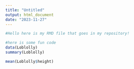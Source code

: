 ```yaml
---
title: "Untitled"
output: html_document
date: "2023-11-27"
---
```


```r
#Hello here is my RMD file that goes in my repository! 
```




```r
#here is some fun code
data(Loblolly)
summary(Loblolly)
```



```r
mean(Loblolly$height)
```

